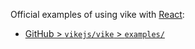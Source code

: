 Official examples of using vike with [React](https://reactjs.org/):
 - [GitHub > `vikejs/vike` > `examples/`](https://github.com/vikejs/vike/tree/main/examples)
